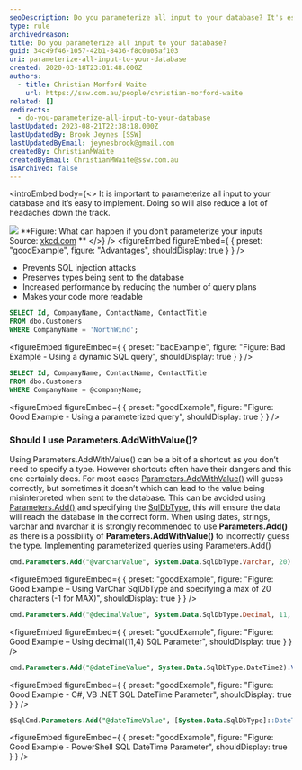 ```yaml
---
seoDescription: Do you parameterize all input to your database? It's essential to safeguard against SQL injection attacks and improve query performance by reducing the number of query plans.
type: rule
archivedreason:
title: Do you parameterize all input to your database?
guid: 34c49f46-1057-42b1-8436-f8c0a05af103
uri: parameterize-all-input-to-your-database
created: 2020-03-18T23:01:48.000Z
authors:
  - title: Christian Morford-Waite
    url: https://ssw.com.au/people/christian-morford-waite
related: []
redirects:
  - do-you-parameterize-all-input-to-your-database
lastUpdated: 2023-08-21T22:38:18.000Z
lastUpdatedBy: Brook Jeynes [SSW]
lastUpdatedByEmail: jeynesbrook@gmail.com
createdBy: ChristianMWaite
createdByEmail: ChristianMWaite@ssw.com.au
isArchived: false
---
```


<introEmbed
  body={<>
It is important to parameterize all input to your database and it’s easy to implement.
Doing so will also reduce a lot of headaches down the track.

![](/uploads/rules/parameterize-all-input-to-your-database/ParameterizeSqlInputsXKCD.png) **Figure: What can happen if you don’t parameterize your inputs
Source: [xkcd.com](https://xkcd.com/327/)
**
  </>}
/>
<figureEmbed figureEmbed={ {
  preset: "goodExample",
  figure: "Advantages",
  shouldDisplay: true
} } />


* Prevents SQL injection attacks
* Preserves types being sent to the database
* Increased performance by reducing the number of query plans
* Makes your code more readable

```sql
SELECT Id, CompanyName, ContactName, ContactTitle
FROM dbo.Customers
WHERE CompanyName = 'NorthWind';
```

<figureEmbed figureEmbed={ {
  preset: "badExample",
  figure: "Figure: Bad Example - Using a dynamic SQL query",
  shouldDisplay: true
} } />


```sql
SELECT Id, CompanyName, ContactName, ContactTitle
FROM dbo.Customers
WHERE CompanyName = @companyName;
```

<figureEmbed figureEmbed={ {
  preset: "goodExample",
  figure: "Figure: Good Example - Using a parameterized query",
  shouldDisplay: true
} } />


### Should I use Parameters.AddWithValue()?

Using Parameters.AddWithValue() can be a bit of a shortcut as you don’t need to specify a type. However shortcuts often have their dangers and this one certainly does.
For most cases [Parameters.AddWithValue()](https://docs.microsoft.com/en-us/dotnet/api/system.data.sqlclient.sqlparametercollection.addwithvalue?view=netframework-4.8&WT.mc_id=DP-MVP-33518) will guess correctly, but sometimes it doesn’t which can lead to the value being misinterpreted when sent to the database. This can be avoided using [Parameters.Add()](https://docs.microsoft.com/en-us/dotnet/api/system.data.sqlclient.sqlparametercollection.add?view=netframework-4.8&WT.mc_id=DP-MVP-33518) and specifying the [SqlDbType](https://docs.microsoft.com/en-us/dotnet/api/system.data.sqldbtype?view=netframework-4.8&WT.mc_id=DP-MVP-33518), this will ensure the data will reach the database in the correct form.
When using dates, strings, varchar and nvarchar it is strongly recommended to use **Parameters.Add()** as there is a possibility of **Parameters.AddWithValue()** to incorrectly guess the type.
Implementing parameterized queries using Parameters.Add()

```sql
cmd.Parameters.Add("@varcharValue", System.Data.SqlDbType.Varchar, 20).Value = “Text”;
```

<figureEmbed figureEmbed={ {
  preset: "goodExample",
  figure: "Figure: Good Example – Using VarChar SqlDbType and specifying a max of 20 characters (-1 for MAX)",
  shouldDisplay: true
} } />


```sql
cmd.Parameters.Add("@decimalValue", System.Data.SqlDbType.Decimal, 11, 4).Value = decimalValue;
```

<figureEmbed figureEmbed={ {
  preset: "goodExample",
  figure: "Figure: Good Example – Using decimal(11,4) SQL Parameter",
  shouldDisplay: true
} } />


```sql
cmd.Parameters.Add("@dateTimeValue", System.Data.SqlDbType.DateTime2).Value = DateTime.UtcNow;
```

<figureEmbed figureEmbed={ {
  preset: "goodExample",
  figure: "Figure: Good Example - C#, VB .NET SQL DateTime Parameter",
  shouldDisplay: true
} } />


```sql
$SqlCmd.Parameters.Add("@dateTimeValue", [System.Data.SqlDbType]::DateTime2).Value = $dateTime2Value
```

<figureEmbed figureEmbed={ {
  preset: "goodExample",
  figure: "Figure: Good Example - PowerShell SQL DateTime Parameter",
  shouldDisplay: true
} } />
